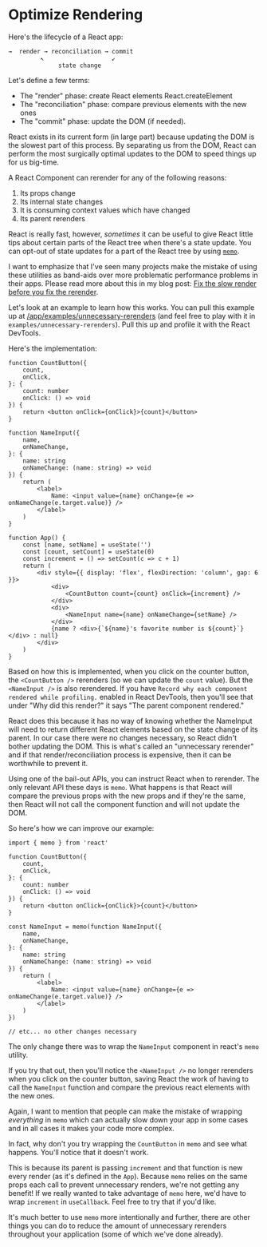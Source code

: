 # Optimize Rendering

Here's the lifecycle of a React app:

```
→  render → reconciliation → commit
         ↖                   ↙
              state change
```

Let's define a few terms:

- The "render" phase: create React elements React.createElement
- The "reconciliation" phase: compare previous elements with the new ones
- The "commit" phase: update the DOM (if needed).

React exists in its current form (in large part) because updating the DOM is the
slowest part of this process. By separating us from the DOM, React can perform
the most surgically optimal updates to the DOM to speed things up for us
big-time.

A React Component can rerender for any of the following reasons:

1. Its props change
2. Its internal state changes
3. It is consuming context values which have changed
4. Its parent rerenders

React is really fast, however, _sometimes_ it can be useful to give React little
tips about certain parts of the React tree when there's a state update. You can
opt-out of state updates for a part of the React tree by using
[`memo`](https://react.dev/reference/react/memo).

I want to emphasize that I've seen many projects make the mistake of using these
utilities as band-aids over more problematic performance problems in their apps.
Please read more about this in my blog post:
[Fix the slow render before you fix the rerender](https://kentcdodds.com/blog/fix-the-slow-render-before-you-fix-the-re-render).

Let's look at an example to learn how this works. You can pull this example up
at <a target="_blank" href="/app/examples/unnecessary-rerenders">/app/examples/unnecessary-rerenders</a>
(and feel free to play with it in `examples/unnecessary-rerenders`). Pull this
up and profile it with the React DevTools.

Here's the implementation:

```tsx
function CountButton({
	count,
	onClick,
}: {
	count: number
	onClick: () => void
}) {
	return <button onClick={onClick}>{count}</button>
}

function NameInput({
	name,
	onNameChange,
}: {
	name: string
	onNameChange: (name: string) => void
}) {
	return (
		<label>
			Name: <input value={name} onChange={e => onNameChange(e.target.value)} />
		</label>
	)
}

function App() {
	const [name, setName] = useState('')
	const [count, setCount] = useState(0)
	const increment = () => setCount(c => c + 1)
	return (
		<div style={{ display: 'flex', flexDirection: 'column', gap: 6 }}>
			<div>
				<CountButton count={count} onClick={increment} />
			</div>
			<div>
				<NameInput name={name} onNameChange={setName} />
			</div>
			{name ? <div>{`${name}'s favorite number is ${count}`}</div> : null}
		</div>
	)
}
```

Based on how this is implemented, when you click on the counter button, the
`<CountButton />` rerenders (so we can update the `count` value). But the
`<NameInput />` is also rerendered. If you have
`Record why each component rendered while profiling.` enabled in React DevTools,
then you'll see that under "Why did this render?" it says "The parent component
rendered."

React does this because it has no way of knowing whether the NameInput will need
to return different React elements based on the state change of its parent. In
our case there were no changes necessary, so React didn't bother updating the
DOM. This is what's called an "unnecessary rerender" and if that
render/reconciliation process is expensive, then it can be worthwhile to prevent
it.

Using one of the bail-out APIs, you can instruct React when to rerender.
The only relevant API these days is `memo`. What happens is that React will
compare the previous props with the new props and if they're the same, then
React will not call the component function and will not update the DOM.

So here's how we can improve our example:

```tsx
import { memo } from 'react'

function CountButton({
	count,
	onClick,
}: {
	count: number
	onClick: () => void
}) {
	return <button onClick={onClick}>{count}</button>
}

const NameInput = memo(function NameInput({
	name,
	onNameChange,
}: {
	name: string
	onNameChange: (name: string) => void
}) {
	return (
		<label>
			Name: <input value={name} onChange={e => onNameChange(e.target.value)} />
		</label>
	)
})

// etc... no other changes necessary
```

The only change there was to wrap the `NameInput` component in react's `memo`
utility.

If you try that out, then you'll notice the `<NameInput />` no longer rerenders
when you click on the counter button, saving React the work of having to call
the `NameInput` function and compare the previous react elements with the new
ones.

Again, I want to mention that people can make the mistake of wrapping
_everything_ in `memo` which can actually slow down your app in some cases and
in all cases it makes your code more complex.

In fact, why don't you try wrapping the `CountButton` in `memo` and see what
happens. You'll notice that it doesn't work.

This is because its parent is passing `increment` and that function is new every
render (as it's defined in the `App`). Because `memo` relies on the same props
each call to prevent unnecessary renders, we're not getting any benefit! If we
really wanted to take advantage of `memo` here, we'd have to wrap `increment` in
`useCallback`. Feel free to try that if you'd like.

It's much better to use `memo` more intentionally and further, there are other
things you can do to reduce the amount of unnecessary rerenders throughout your
application (some of which we've done already).
